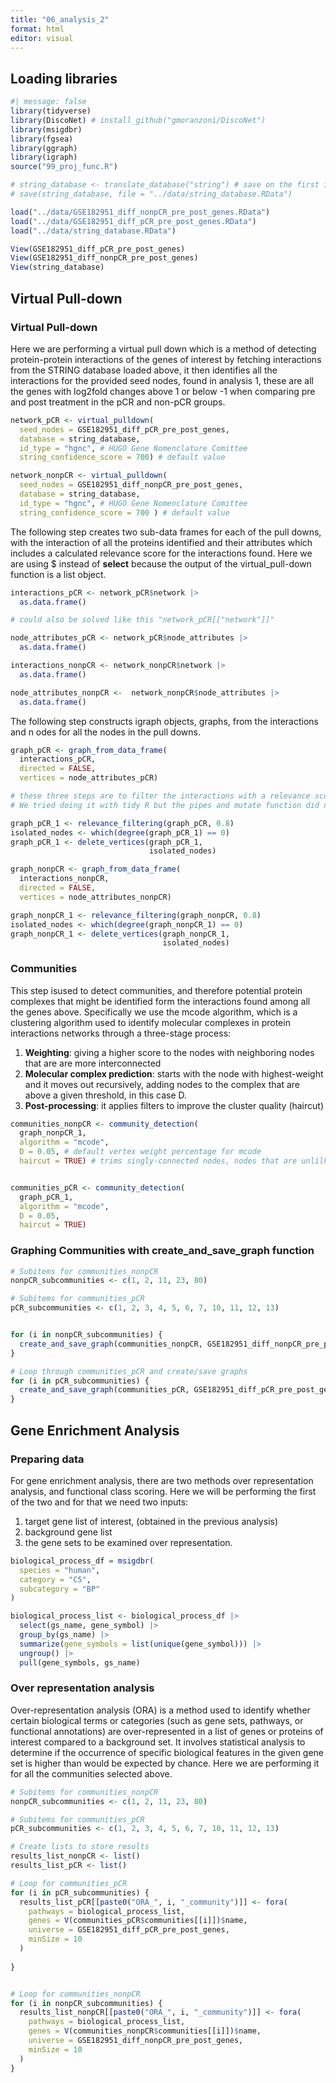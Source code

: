 ```yaml
---
title: "06_analysis_2"
format: html
editor: visual
---
```


## Loading libraries

```r
#| message: false
library(tidyverse)
library(DiscoNet) # install_github("gmoranzoni/DiscoNet")
library(msigdbr)
library(fgsea)
library(ggraph)
library(igraph)
source("99_proj_func.R")
```

```r
# string_database <- translate_database("string") # save on the first iteration since it takes somtime to run
# save(string_database, file = "../data/string_database.RData")

load("../data/GSE182951_diff_nonpCR_pre_post_genes.RData")
load("../data/GSE182951_diff_pCR_pre_post_genes.RData")
load("../data/string_database.RData")

```

```r
View(GSE182951_diff_pCR_pre_post_genes)
View(GSE182951_diff_nonpCR_pre_post_genes)
View(string_database)

```

## **Virtual Pull-down**

### Virtual Pull-down

Here we are performing a virtual pull down which is a method of detecting protein-protein interactions of the genes of interest by fetching interactions from the STRING database loaded above, it then identifies all the interactions for the provided seed nodes, found in analysis 1, these are all the genes with log2fold changes above 1 or below -1 when comparing pre and post treatment in the pCR and non-pCR groups.

```r
network_pCR <- virtual_pulldown(
  seed_nodes = GSE182951_diff_pCR_pre_post_genes, 
  database = string_database, 
  id_type = "hgnc", # HUGO Gene Nomenclature Comittee
  string_confidence_score = 700) # default value
```

```r
network_nonpCR <- virtual_pulldown(
  seed_nodes = GSE182951_diff_nonpCR_pre_post_genes, 
  database = string_database, 
  id_type = "hgnc", # HUGO Gene Nomenclature Comittee
  string_confidence_score = 700 ) # default value

```

The following step creates two sub-data frames for each of the pull downs, with the interaction of all the proteins identified and their attributes which includes a calculated relevance score for the interactions found. Here we are using \$ instead of **select** because the output of the virtual_pull-down function is a list object.

```r
interactions_pCR <- network_pCR$network |> 
  as.data.frame()

# could also be solved like this "network_pCR[["network"]]"

node_attributes_pCR <- network_pCR$node_attributes |> 
  as.data.frame() 
```

```r
interactions_nonpCR <- network_nonpCR$network |> 
  as.data.frame()

node_attributes_nonpCR <-  network_nonpCR$node_attributes |> 
  as.data.frame() 

```

The following step constructs igraph objects, graphs, from the interactions and n odes for all the nodes in the pull downs.

```r
graph_pCR <- graph_from_data_frame(
  interactions_pCR, 
  directed = FALSE,
  vertices = node_attributes_pCR)

# these three steps are to filter the interactions with a relevance score of 0.8 or lower; and unconnected nodes, that is nodes with degree 0. 
# We tried doing it with tidy R but the pipes and mutate function did not work properly because they are igraph objects, not data frames or tibbles, and when we tried to read as data frame it was not possible to run the igraph functions of them. Same below. 

graph_pCR_1 <- relevance_filtering(graph_pCR, 0.8)
isolated_nodes <- which(degree(graph_pCR_1) == 0)
graph_pCR_1 <- delete_vertices(graph_pCR_1, 
                               isolated_nodes)

```

```r
graph_nonpCR <- graph_from_data_frame(
  interactions_nonpCR, 
  directed = FALSE,
  vertices = node_attributes_nonpCR)

graph_nonpCR_1 <- relevance_filtering(graph_nonpCR, 0.8)
isolated_nodes <- which(degree(graph_nonpCR_1) == 0)
graph_nonpCR_1 <- delete_vertices(graph_nonpCR_1, 
                                  isolated_nodes)

```

### Communities

This step isused to detect communities, and therefore potential protein complexes that might be identified form the interactions found among all the genes above. Specifically we use the mcode algorithm, which is a clustering algorithm used to identify molecular complexes in protein interactions networks through a three-stage process:

1.  **Weighting**: giving a higher score to the nodes with neighboring nodes that are are more interconnected
2.  **Molecular complex prediction**: starts with the node with highest-weight and it moves out recursively, adding nodes to the complex that are above a given threshold, in this case D.
3.  **Post-processing**: it applies filters to improve the cluster quality (haircut)

```r
communities_nonpCR <- community_detection(
  graph_nonpCR_1, 
  algorithm = "mcode", 
  D = 0.05, # default vertex weight percentage for mcode
  haircut = TRUE) # trims singly-connected nodes, nodes that are unlilkely to have real function in the complex 


communities_pCR <- community_detection(
  graph_pCR_1, 
  algorithm = "mcode", 
  D = 0.05, 
  haircut = TRUE)

```

### Graphing Communities with create_and_save_graph function

```r
# Subitems for communities_nonpCR
nonpCR_subcommunities <- c(1, 2, 11, 23, 80)

# Subitems for communities_pCR
pCR_subcommunities <- c(1, 2, 3, 4, 5, 6, 7, 10, 11, 12, 13)


for (i in nonpCR_subcommunities) {
  create_and_save_graph(communities_nonpCR, GSE182951_diff_nonpCR_pre_post_genes, "nonpCR", i, output_dir = "../results/")
}

# Loop through communities_pCR and create/save graphs
for (i in pCR_subcommunities) {
  create_and_save_graph(communities_pCR, GSE182951_diff_pCR_pre_post_genes,"pCR", i, output_dir = "../results/")
}

```

## Gene Enrichment Analysis

### Preparing data

For gene enrichment analysis, there are two methods over representation analysis, and functional class scoring. Here we will be performing the first of the two and for that we need two inputs:

1.  target gene list of interest, (obtained in the previous analysis)
2.  background gene list
3.  the gene sets to be examined over representation.

```r

biological_process_df = msigdbr(
  species = "human", 
  category = "C5", 
  subcategory = "BP"
)

biological_process_list <- biological_process_df |> 
  select(gs_name, gene_symbol) |> 
  group_by(gs_name) |> 
  summarize(gene_symbols = list(unique(gene_symbol))) |> 
  ungroup() |> 
  pull(gene_symbols, gs_name)

```

### Over representation analysis

Over-representation analysis (ORA) is a method used to identify whether certain biological terms or categories (such as gene sets, pathways, or functional annotations) are over-represented in a list of genes or proteins of interest compared to a background set. It involves statistical analysis to determine if the occurrence of specific biological features in the given gene set is higher than would be expected by chance. Here we are performing it for all the communities selected above.


```r
# Subitems for communities_nonpCR
nonpCR_subcommunities <- c(1, 2, 11, 23, 80)

# Subitems for communities_pCR
pCR_subcommunities <- c(1, 2, 3, 4, 5, 6, 7, 10, 11, 12, 13)

```


```r

# Create lists to store results
results_list_nonpCR <- list()
results_list_pCR <- list()

# Loop for communities_pCR
for (i in pCR_subcommunities) {
  results_list_pCR[[paste0("ORA_", i, "_community")]] <- fora(
    pathways = biological_process_list, 
    genes = V(communities_pCR$communities[[i]])$name, 
    universe = GSE182951_diff_pCR_pre_post_genes, 
    minSize = 10
  )
  
}


# Loop for communities_nonpCR
for (i in nonpCR_subcommunities) {
  results_list_nonpCR[[paste0("ORA_", i, "_community")]] <- fora(
    pathways = biological_process_list, 
    genes = V(communities_nonpCR$communities[[i]])$name, 
    universe = GSE182951_diff_nonpCR_pre_post_genes, 
    minSize = 10
  )
}

```


